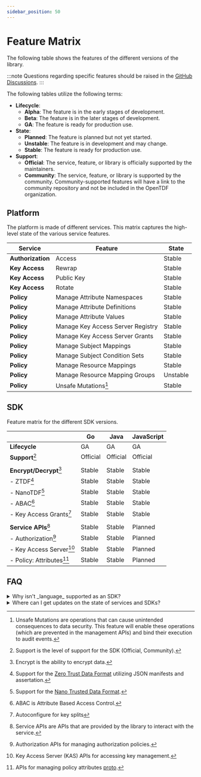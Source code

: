 ```yaml
---
sidebar_position: 50
---
```


# Feature Matrix

The following table shows the features of the different versions of the library.

:::note
Questions regarding specific features should be raised in the [GitHub Discussions](https://github.com/orgs/opentdf/discussions).
:::

The following tables utilize the following terms:

- **Lifecycle**:
  - **Alpha**: The feature is in the early stages of development.
  - **Beta**: The feature is in the later stages of development.
  - **GA**: The feature is ready for production use.
- **State**:
  - **Planned**: The feature is planned but not yet started.
  - **Unstable**: The feature is in development and may change.
  - **Stable**: The feature is ready for production use.
- **Support**:
  - **Official**: The service, feature, or library is officially supported by the maintainers.
  - **Community**: The service, feature, or library is supported by the community. Community-supported features will have a link to the community repository and not be included in the OpenTDF organization.

## Platform

The platform is made of different services. This matrix captures the high-level state of the various service features.

| Service           | Feature                           | State    |
| ----------------- | --------------------------------- | -------- |
| **Authorization** | Access                            | Stable   |
| **Key Access**    | Rewrap                            | Stable   |
| **Key Access**    | Public Key                        | Stable   |
| **Key Access**    | Rotate                            | Stable   |
| **Policy**        | Manage Attribute Namespaces       | Stable   |
| **Policy**        | Manage Attribute Definitions      | Stable   |
| **Policy**        | Manage Attribute Values           | Stable   |
| **Policy**        | Manage Key Access Server Registry | Stable   |
| **Policy**        | Manage Key Access Server Grants   | Stable   |
| **Policy**        | Manage Subject Mappings           | Stable   |
| **Policy**        | Manage Subject Condition Sets     | Stable   |
| **Policy**        | Manage Resource Mappings          | Stable   |
| **Policy**        | Manage Resource Mapping Groups    | Unstable |
| **Policy**        | Unsafe Mutations[^1]              | Stable   |

[^1]: Unsafe Mutations are operations that can cause unintended consequences to data security. This feature will enable these operations (which are prevented in the management APIs) and bind their execution to audit events.

## SDK

Feature matrix for the different SDK versions.

|                            | Go       | Java     | JavaScript |
| :------------------------- | -------- | -------- | ---------- |
| **Lifecycle**              | GA       | GA       | GA         |
| **Support**[^101]          | Official | Official | Official   |
|                            |          |          |            |
| **Encrypt/Decrypt**[^103]  | Stable   | Stable   | Stable     |
| - ZTDF[^110]               | Stable   | Stable   | Stable     |
| - NanoTDF[^111]            | Stable   | Stable   | Stable     |
| - ABAC[^112]               | Stable   | Stable   | Stable     |
| - Key Access Grants[^140]  | Stable   | Stable   | Stable     |
|                            |          |          |            |
| **Service APIs**[^105]     | Stable   | Stable   | Planned    |
| - Authorization[^120]      | Stable   | Stable   | Planned    |
| - Key Access Server[^121]  | Stable   | Stable   | Planned    |
| - Policy: Attributes[^130] | Stable   | Stable   | Planned    |

[^101]: Support is the level of support for the SDK (Official, Community).
[^103]: Encrypt is the ability to encrypt data.
[^105]: Service APIs are APIs that are provided by the library to interact with the service.
[^110]: Support for the [Zero Trust Data Format](https://github.com/opentdf/spec/tree/main/schema/tdf) utilizing JSON manifests and assertation.
[^111]: Support for the [Nano Trusted Data Format](https://github.com/opentdf/spec/tree/main/schema/nanotdf).
[^112]: ABAC is Attribute Based Access Control.
[^113]: Dissem is Dissemination List (i.e., email lists).
[^120]: Authorization APIs for managing authorization policies.
[^121]: Key Access Server (KAS) APIs for accessing key management.
[^130]: APIs for managing policy attributes [proto](https://github.com/opentdf/platform/blob/main/service/policy/attributes/attributes.proto).
[^140]: Autoconfigure for key splits

## FAQ

<details>
  <summary>Why isn't _language_ supported as an SDK?</summary>

  To ensure we can provide the best support for the SDKs, we have decided to focus
  on a limited scope of languages which meet our criteria such as performance and
  environment. Python and C# were supported in the first version of the platform,
  but as we assessed our ability to maintain the SDKs, we decided to focus on the
  most popular and performant languages. We are open to community contributions to
  support these languages.
</details>

<details>
  <summary>Where can I get updates on the state of services and SDKs?</summary>

  The best place to get updates on the state of the services and SDKs is the [OpenTDF
  GitHub Discussions](https://github.com/orgs/opentdf/discussions).
</details>
